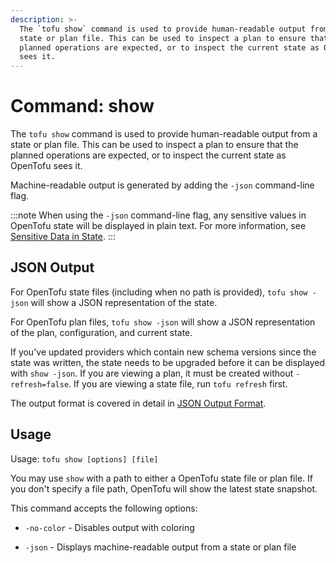 ```yaml
---
description: >-
  The `tofu show` command is used to provide human-readable output from a
  state or plan file. This can be used to inspect a plan to ensure that the
  planned operations are expected, or to inspect the current state as OpenTofu
  sees it.
---
```


# Command: show

The `tofu show` command is used to provide human-readable output
from a state or plan file. This can be used to inspect a plan to ensure
that the planned operations are expected, or to inspect the current state
as OpenTofu sees it.

Machine-readable output is generated by adding the `-json` command-line
flag.

:::note
When using the `-json` command-line flag, any sensitive values in
OpenTofu state will be displayed in plain text. For more information, see
[Sensitive Data in State](../../language/state/sensitive-data).
:::

## JSON Output

For OpenTofu state files (including when no path is provided),
`tofu show -json` will show a JSON representation of the state.

For OpenTofu plan files, `tofu show -json` will show a JSON representation
of the plan, configuration, and current state.

If you've updated providers which contain new schema versions since the state
was written, the state needs to be upgraded before it can be displayed with
`show -json`. If you are viewing a plan, it must be created without
`-refresh=false`. If you are viewing a state file, run `tofu refresh`
first.

The output format is covered in detail in [JSON Output Format](../../internals/json-format.mdx).

## Usage

Usage: `tofu show [options] [file]`

You may use `show` with a path to either a OpenTofu state file or plan
file. If you don't specify a file path, OpenTofu will show the latest state
snapshot.

This command accepts the following options:

* `-no-color` - Disables output with coloring

* `-json` - Displays machine-readable output from a state or plan file
